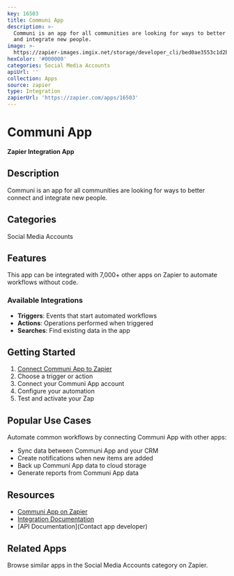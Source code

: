 ```yaml
---
key: 16503
title: Communi App
description: >-
  Communi is an app for all communities are looking for ways to better connect
  and integrate new people.
image: >-
  https://zapier-images.imgix.net/storage/developer_cli/bed0ae3553c1d2baf25fb163a4f6e874_2.png?auto=format%2Ccompress&ixlib=python-3.0.0&q=50
hexColor: '#000000'
categories: Social Media Accounts
apiUrl: ''
collection: Apps
source: zapier
type: Integration
zapierUrl: 'https://zapier.com/apps/16503'
---
```

# Communi App

**Zapier Integration App**

## Description

Communi is an app for all communities are looking for ways to better connect and integrate new people.

## Categories

Social Media Accounts

## Features

This app can be integrated with 7,000+ other apps on Zapier to automate workflows without code.

### Available Integrations

- **Triggers**: Events that start automated workflows
- **Actions**: Operations performed when triggered
- **Searches**: Find existing data in the app

## Getting Started

1. [Connect Communi App to Zapier](https://zapier.com/apps/16503)
2. Choose a trigger or action
3. Connect your Communi App account
4. Configure your automation
5. Test and activate your Zap

## Popular Use Cases

Automate common workflows by connecting Communi App with other apps:

- Sync data between Communi App and your CRM
- Create notifications when new items are added
- Back up Communi App data to cloud storage
- Generate reports from Communi App data

## Resources

- [Communi App on Zapier](https://zapier.com/apps/16503)
- [Integration Documentation](https://zapier.com/apps/16503/integrations)
- [API Documentation](Contact app developer)

## Related Apps

Browse similar apps in the Social Media Accounts category on Zapier.
